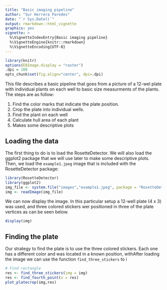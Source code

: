 ```yaml
---
title: "Basic imaging pipeline"
author: "Sur Herrera Paredes"
date: "`r Sys.Date()`"
output: rmarkdown::html_vignette
graphics: yes
vignette: >
  %\VignetteIndexEntry{Basic imaging pipeline}
  %\VignetteEngine{knitr::rmarkdown}
  %\VignetteEncoding{UTF-8}
---
```


```r
library(knitr)
options(EBImage.display = "raster")
.dpi = 100
opts_chunk$set(fig.align="center", dpi=.dpi)
```

This file describes a basic pipeline that goes from a picture of a 12-wel plate with individual plants
on each well to basic size measurments of the plants. The steps are as follow:

1. Find the color marks that indicate the plate position.
2. Crop the plate into individual wells.
3. Find the plant on each well
4. Calculate hull area of each plant
5. Makes some descriptive plots

## Loading the data

The first thing to do is to load the RosetteDetector. We will also load the ggplot2 package that we will use later to make some descriptive plots. Then, we load the `example1.jpeg` image that is included with the RosetteDetector package:

```r
library(RosetteDetector)
library(ggplot2)
img_file <- system.file("images","example1.jpeg", package = "RosetteDetector", mustWork = TRUE)
img <- readImage(img_file)
```

We can now display the image. In this particular setup a 12-well plate (4 x 3) was used, and three colored stickers wer positioned in three of the plate vertices as can be seen below.

```r
display(img)
```

## Finding the plate

Our strategy to find the plate is to use the three colored stickers. Each one has a different color and was located in a known position, withAfter loading the image we can use the function `find_three_stickers` to i

```r
# Find rectangle
res <- find_three_stickers(img = img)
res <- find_fourth_point(x = res)
plot_platecrop(img,res)
```
